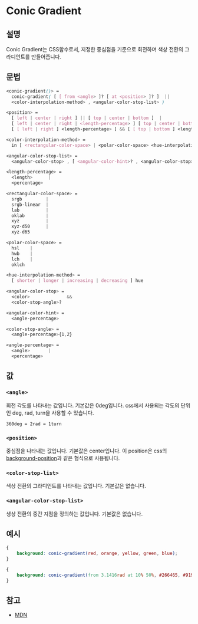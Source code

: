 # Conic Gradient

## 설명
Conic Gradient는 CSS함수로서, 지정한 중심점을 기준으로 회전하며 색상 전환의 그라디언트를 만들어줍니다.

## 문법

```css
<conic-gradient()> = 
  conic-gradient( [ [ from <angle> ]? [ at <position> ]? ]  ||
  <color-interpolation-method> , <angular-color-stop-list> )  

<position> = 
  [ left | center | right ] || [ top | center | bottom ]  |
  [ left | center | right | <length-percentage> ] [ top | center | bottom | <length-percentage> ]?  |
  [ [ left | right ] <length-percentage> ] && [ [ top | bottom ] <length-percentage> ]  

<color-interpolation-method> = 
  in [ <rectangular-color-space> | <polar-color-space> <hue-interpolation-method>? ]  

<angular-color-stop-list> = 
  <angular-color-stop> , [ <angular-color-hint>? , <angular-color-stop> ]#  

<length-percentage> = 
  <length>      |
  <percentage>  

<rectangular-color-space> = 
  srgb         |
  srgb-linear  |
  lab          |
  oklab        |
  xyz          |
  xyz-d50      |
  xyz-d65      

<polar-color-space> = 
  hsl    |
  hwb    |
  lch    |
  oklch  

<hue-interpolation-method> = 
  [ shorter | longer | increasing | decreasing ] hue  

<angular-color-stop> = 
  <color>              &&
  <color-stop-angle>?  

<angular-color-hint> = 
  <angle-percentage>  

<color-stop-angle> = 
  <angle-percentage>{1,2}  

<angle-percentage> = 
  <angle>       |
  <percentage>  

```

## 값

### `<angle>`
회전 각도를 나타내는 값입니다. 기본값은 0deg입니다. css에서 사용되는 각도의 단위인 deg, rad, turn을 사용할 수 있습니다.
```
360deg = 2rad = 1turn
```

### `<position>`
중심점을 나타내는 값입니다. 기본값은 center입니다. 이 position은 css의 [background-position](/css/background-position)과 같은 형식으로 사용됩니다.

### `<color-stop-list>`
색상 전환의 그라디언트를 나타내는 값입니다. 기본값은 없습니다. 

### `<angular-color-stop-list>`
생상 전환의 중간 지점을 정의하는 값입니다. 기본값은 없습니다.


## 예시

```css
{
	background: conic-gradient(red, orange, yellow, green, blue);
}
```

```css
{
	background: conic-gradient(from 3.1416rad at 10% 50%, #266465, #9198e5);
}
```

## 참고

- [MDN](https://developer.mozilla.org/en-US/docs/Web/CSS/gradient/conic-gradient)
